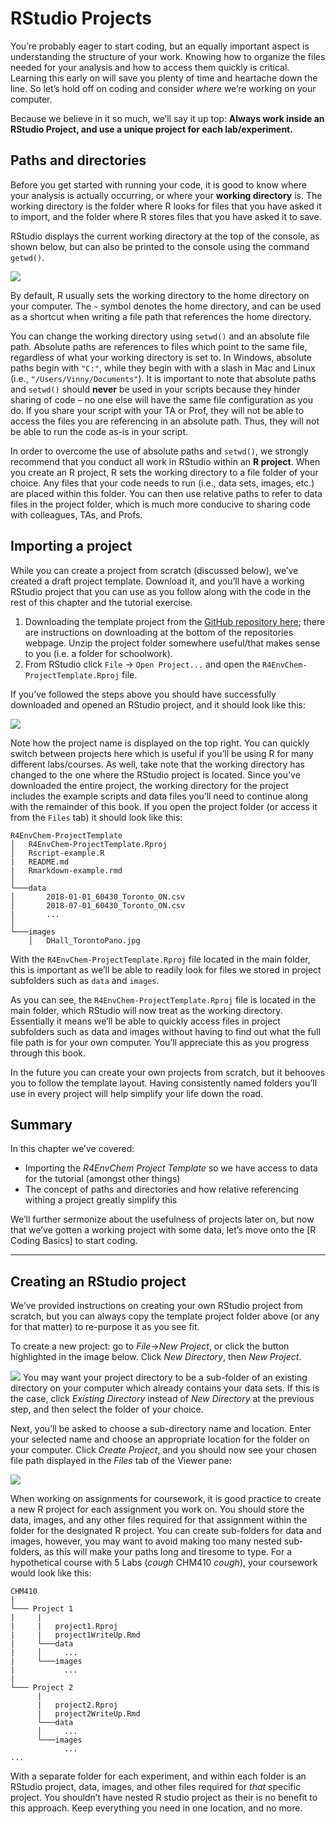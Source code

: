 # RStudio Projects

You're probably eager to start coding, but an equally important aspect is understanding the structure of your work. Knowing how to organize the files needed for your analysis and how to access them quickly is critical. Learning this early on will save you plenty of time and heartache down the line. So let's hold off on coding and consider *where* we're working on your computer.

Because we believe in it so much, we'll say it up top: **Always work inside an RStudio Project, and use a unique project for each lab/experiment.**

## Paths and directories

Before you get started with running your code, it is good to know where your analysis is actually occurring, or where your **working directory** is. The working directory is the folder where R looks for files that you have asked it to import, and the folder where R stores files that you have asked it to save. 

RStudio displays the current working directory at the top of the console, as shown below, but can also be printed to the console using the command `getwd()`.

![](images/Rstudio_wd.png)

By default, R usually sets the working directory to the home directory on your computer. The `~` symbol denotes the home directory, and can be used as a shortcut when writing a file path that references the home directory. 

You can change the working directory using `setwd()` and an absolute file path. Absolute paths are references to files which point to the same file, regardless of what your working directory is set to. In Windows, absolute paths begin with `"C:"`, while they begin with with a slash in Mac and Linux (i.e., `"/Users/Vinny/Documents"`). It is important to note that absolute paths and `setwd()` should **never** be used in your scripts because they hinder sharing of code -- no one else will have the same file configuration as you do. If you share your script with your TA or Prof, they will not be able to access the files you are referencing in an absolute path. Thus, they will not be able to run the code as-is in your script.

In order to overcome the use of absolute paths and `setwd()`, we strongly recommend that you conduct all work in RStudio within an **R project**. When you create an R project, R sets the working directory to a file folder of your choice. Any files that your code needs to run (i.e., data sets, images, etc.) are placed within this folder. You can then use relative paths to refer to data files in the project folder, which is much more conducive to sharing code with colleagues, TAs, and Profs. 

## Importing a project

While you can create a project from scratch (discussed below), we've created a draft project template. Download it, and you'll have a working RStudio project that you can use as you follow along with the code in the rest of this chapter and the tutorial exercise. 

  1. Downloading the template project from the [GitHub repository here](https://github.com/DavidRossHall/R4EnvChem-ProjectTemplate); there are instructions on downloading at the bottom of the repositories webpage. Unzip the project folder somewhere useful/that makes sense to you (i.e. a folder for schoolwork).
  2. From RStudio click `File` -> `Open Project...` and open the `R4EnvChem-ProjectTemplate.Rproj` file. 
  
If you've followed the steps above you should have successfully downloaded and opened an RStudio project, and it should look like this: 

![](images/r-project-open.jpg)
  
Note how the project name is displayed on the top right. You can quickly switch between projects here which is useful if you'll be using R for many different labs/courses. As well, take note that the working directory has changed to the one where the RStudio project is located.  Since you've downloaded the entire project, the working directory for the project includes the example scripts and data files you'll need to continue along with the remainder of this book. If you open the project folder (or access it from the `Files` tab) it should look like this: 

```
R4EnvChem-ProjectTemplate
│   R4EnvChem-ProjectTemplate.Rproj
│   Rscript-example.R
|   README.md
|   Rmarkdown-example.rmd
│
└───data
│       2018-01-01_60430_Toronto_ON.csv
│       2018-07-01_60430_Toronto_ON.csv
|       ...
│    
└───images
    │   DHall_TorontoPano.jpg
```

With the `R4EnvChem-ProjectTemplate.Rproj` file located in the main folder, this is important as we'll be able to readily look for files we stored in project subfolders such as `data` and `images`. 

As you can see, the `R4EnvChem-ProjectTemplate.Rproj` file is located in the main folder, which RStudio will now treat as the working directory. Essentially it means we’ll be able to quickly access files in project subfolders such as data and images without having to find out what the full file path is for your own computer. You'll appreciate this as you progress through this book.

In the future you can create your own projects from scratch, but it behooves you to follow the template layout. Having consistently named folders you'll use in every project will help simplify your life down the road. 

## Summary

In this chapter we've covered: 

  - Importing the *R4EnvChem Project Template* so we have access to data for the tutorial (amongst other things)
  - The concept of paths and directories and how relative referencing withing a project greatly simplify this

We'll further sermonize about the usefulness of projects later on, but now that we've gotten a working project with some data, let's move onto the [R Coding Basics] to start coding. 

---------------------------


## Creating an RStudio project

We've provided instructions on creating your own RStudio project from scratch, but you can always copy the template project folder above (or any for that matter) to re-purpose it as you see fit. 

To create a new project: go to *File*->*New Project*, or click the button highlighted in the image below. Click *New Directory*, then *New Project*. 

![](images/Rstudio_newproject.png)
You may want your project directory to be a sub-folder of an existing directory on your computer which already contains your data sets. If this is the case, click *Existing Directory* instead of *New Directory* at the previous step, and then select the folder of your choice.

Next, you'll be asked to choose a sub-directory name and location. Enter your selected name and choose an appropriate location for the folder on your computer. Click *Create Project*, and you should now see your chosen file path displayed in the *Files* tab of the Viewer pane:

![](images/Rstudio_Rproj.png)

When working on assignments for coursework, it is good practice to create a new R project for each assignment you work on. You should store the data, images, and any other files required for that assignment within the folder for the designated R project. You can create sub-folders for data and images, however, you may want to avoid making too many nested sub-folders, as this will make your paths long and tiresome to type. For a hypothetical course with 5 Labs (*cough* CHM410 *cough*), your coursework would look like this:


```
CHM410
|
└─── Project 1
|     |
|     |   project1.Rproj
|     |   project1WriteUp.Rmd
|     └───data
|     │     ...
|     └───images
|           ...
|
└─── Project 2
      |
      |   project2.Rproj
      |   project2WriteUp.Rmd
      └───data
      │     ...
      └───images
            ...
...
```

With a separate folder for each experiment, and within each folder is an RStudio project, data, images, and other files required for *that* specific project. You shouldn't have nested R studio project as their is no benefit to this approach. Keep everything you need in one location, and no more. 
